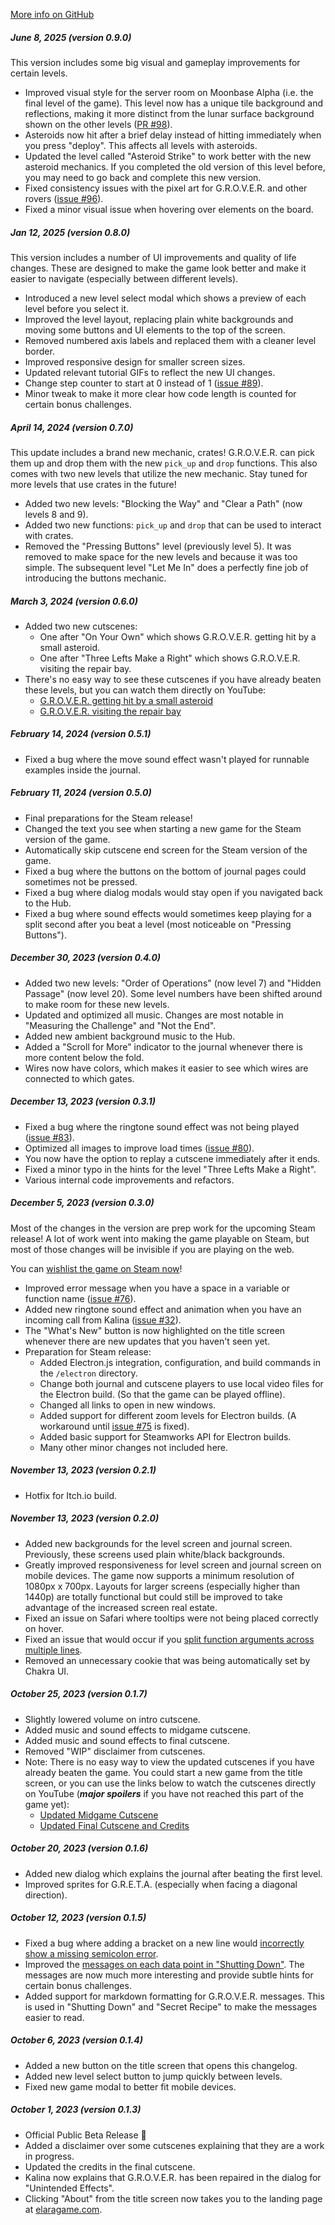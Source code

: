 <a href="https://github.com/albrow/elara/commits/main" target="_blank">More info on GitHub</a>

##### June 8, 2025 (version 0.9.0)

This version includes some big visual and gameplay improvements for certain levels.

- Improved visual style for the server room on Moonbase Alpha (i.e. the final level
    of the game). This level now has a unique tile background and reflections, making it
    more distinct from the lunar surface background shown on the other levels (<a href="https://github.com/albrow/elara/pull/98" target="_blank">PR #98</a>).
- Asteroids now hit after a brief delay instead of hitting immediately when you press "deploy".
    This affects all levels with asteroids.
- Updated the level called "Asteroid Strike" to work better with the new asteroid mechanics.
    If you completed the old version of this level before, you may need to go back and complete
    this new version.
- Fixed consistency issues with the pixel art for G.R.O.V.E.R. and other rovers (<a href="https://github.com/albrow/elara/issues/96" target="_blank">issue #96</a>).
- Fixed a minor visual issue when hovering over elements on the board.

##### Jan 12, 2025 (version 0.8.0)

This version includes a number of UI improvements and quality of life changes. These are designed
to make the game look better and make it easier to navigate (especially between different levels).

- Introduced a new level select modal which shows a preview of each level before you select it.
- Improved the level layout, replacing plain white backgrounds and moving some buttons and UI elements to the top of the screen.
- Removed numbered axis labels and replaced them with a cleaner level border.
- Improved responsive design for smaller screen sizes.
- Updated relevant tutorial GIFs to reflect the new UI changes.
- Change step counter to start at 0 instead of 1 (<a href="https://github.com/albrow/elara/issues/89" target="_blank">issue #89</a>).
- Minor tweak to make it more clear how code length is counted for certain bonus challenges.

##### April 14, 2024 (version 0.7.0)

This update includes a brand new mechanic, crates! G.R.O.V.E.R. can pick them up and
drop them with the new `pick_up` and `drop` functions. This also comes with two new
levels that utilize the new mechanic. Stay tuned for more levels that use crates in the
future!

- Added two new levels: "Blocking the Way" and "Clear a Path" (now levels 8 and 9).
- Added two new functions: `pick_up` and `drop` that can be used to interact with crates.
- Removed the "Pressing Buttons" level (previously level 5). It was removed to make space for the new levels and because it was too simple. The subsequent level "Let Me In" does a perfectly fine job of introducing the buttons mechanic.

##### March 3, 2024 (version 0.6.0)

- Added two new cutscenes:
    - One after "On Your Own" which shows G.R.O.V.E.R. getting hit by a small asteroid.
    - One after "Three Lefts Make a Right" which shows G.R.O.V.E.R. visiting the repair bay.
- There's no easy way to see these cutscenes if you have already beaten these levels, but you can watch them directly on YouTube:
    - <a href="https://youtu.be/ZUESwBuuePY" target="_blank">G.R.O.V.E.R. getting hit by a small asteroid</a>
    - <a href="https://youtu.be/bwjOIaBQhEw" target="_blank">G.R.O.V.E.R. visiting the repair bay</a>

##### February 14, 2024 (version 0.5.1)

- Fixed a bug where the move sound effect wasn't played for runnable examples inside the journal.

##### February 11, 2024 (version 0.5.0)

- Final preparations for the Steam release!
- Changed the text you see when starting a new game for the Steam version of the game.
- Automatically skip cutscene end screen for the Steam version of the game.
- Fixed a bug where the buttons on the bottom of journal pages could sometimes not be pressed.
- Fixed a bug where dialog modals would stay open if you navigated back to the Hub.
- Fixed a bug where sound effects would sometimes keep playing for a split second after you beat a level (most noticeable on "Pressing Buttons").

##### December 30, 2023 (version 0.4.0)

- Added two new levels: "Order of Operations" (now level 7) and "Hidden Passage" (now level 20). Some level numbers have been shifted around to make room for these new levels.
- Updated and optimized all music. Changes are most notable in "Measuring the Challenge" and "Not the End".
- Added new ambient background music to the Hub.
- Added a "Scroll for More" indicator to the journal whenever there is more content below the fold.
- Wires now have colors, which makes it easier to see which wires are connected to which gates.

##### December 13, 2023 (version 0.3.1)

- Fixed a bug where the ringtone sound effect was not being played (<a href="https://github.com/albrow/elara/issues/83" target="_blank">issue #83</a>).
- Optimized all images to improve load times (<a href="https://github.com/albrow/elara/pull/80" target="_blank">issue #80</a>).
- You now have the option to replay a cutscene immediately after it ends.
- Fixed a minor typo in the hints for the level "Three Lefts Make a Right".
- Various internal code improvements and refactors.

##### December 5, 2023 (version 0.3.0)

Most of the changes in the version are prep work for the upcoming Steam release! A lot
of work went into making the game playable on Steam, but most of those changes will be
invisible if you are playing on the web.

You can <a href="https://store.steampowered.com/app/2657610/Elara_A_Coding_Adventure_in_Space/" target="_blank">wishlist the game on Steam now</a>!

- Improved error message when you have a space in a variable or function name (<a href="https://github.com/albrow/elara/issues/76" target="_blank">issue #76</a>).
- Added new ringtone sound effect and animation when you have an incoming call from Kalina (<a href="https://github.com/albrow/elara/issues/32" target="_blank">issue #32</a>).
- The "What's New" button is now highlighted on the title screen whenever there are new updates that you haven't seen yet.
- Preparation for Steam release:
    - Added Electron.js integration, configuration, and build commands in the `/electron` directory.
    - Change both journal and cutscene players to use local video files for the Electron build. (So that the game can be played offline).
    - Changed all links to open in new windows.
    - Added support for different zoom levels for Electron builds. (A workaround until <a href="https://github.com/albrow/elara/issues/75" target="blank">issue #75</a> is fixed).
    - Added basic support for Steamworks API for Electron builds.
    - Many other minor changes not included here.

##### November 13, 2023 (version 0.2.1)

- Hotfix for Itch.io build.

##### November 13, 2023 (version 0.2.0)

- Added new backgrounds for the level screen and journal screen. Previously, these screens used plain white/black backgrounds.
- Greatly improved responsiveness for level screen and journal screen on mobile devices. The game now supports a minimum resolution of 1080px x 700px. Layouts for larger screens (especially higher than 1440p) are totally functional but could still be improved to take advantage of the increased screen real estate.
- Fixed an issue on Safari where tooltips were not being placed correctly on hover.
- Fixed an issue that would occur if you <a href="https://github.com/albrow/elara/issues/74" target="_blank">split function arguments across multiple lines</a>.
- Removed an unnecessary cookie that was being automatically set by Chakra UI.

##### October 25, 2023 (version 0.1.7)

- Slightly lowered volume on intro cutscene.
- Added music and sound effects to midgame cutscene.
- Added music and sound effects to final cutscene.
- Removed "WIP" disclaimer from cutscenes.
- Note: There is no easy way to view the updated cutscenes if you have already beaten the game. You could start a new game from the title screen, or you can use the links below to watch the cutscenes directly on YouTube (*__major spoilers__* if you have not reached this part of the game yet):
    - <a href="https://youtu.be/TUl2pIq0vjA" target="_blank">Updated Midgame Cutscene</a>
    - <a href="https://youtu.be/ELexFB0FQys" target="_blank">Updated Final Cutscene and Credits</a>

##### October 20, 2023 (version 0.1.6)

- Added new dialog which explains the journal after beating the first level.
- Improved sprites for G.R.E.T.A. (especially when facing a diagonal direction).

##### October 12, 2023 (version 0.1.5)

- Fixed a bug where adding a bracket on a new line would <a href="https://github.com/albrow/elara/issues/67" target="_blank">incorrectly show a missing semicolon error</a>.
- Improved the <a href="https://github.com/albrow/elara/issues/70" target="_blank">messages on each data point in "Shutting Down"</a>. The messages are now much more interesting and provide subtle hints for certain bonus challenges.
- Added support for markdown formatting for G.R.O.V.E.R. messages. This is used in "Shutting Down" and "Secret Recipe" to make the messages easier to read.

##### October 6, 2023 (version 0.1.4)

- Added a new button on the title screen that opens this changelog.
- Added new level select button to jump quickly between levels.
- Fixed new game modal to better fit mobile devices.

##### October 1, 2023 (version 0.1.3)

- Official Public Beta Release 🎉
- Added a disclaimer over some cutscenes explaining that they are a work in progress.
- Updated the credits in the final cutscene.
- Kalina now explains that G.R.O.V.E.R. has been repaired in the dialog for "Unintended Effects".
- Clicking "About" from the title screen now takes you to the landing page at <a href="https://elaragame.com" target="_blank">elaragame.com</a>.
